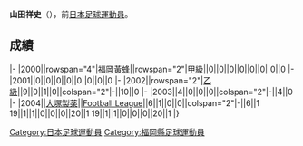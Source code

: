 {{Infobox football biography
|name=山田祥史
|image=
|fullname=山田祥史
|birth_date={{Birth date and age|1981|11|4}}
|cityofbirth=[[福岡縣|福岡縣]]
|countryofbirth=[[日本|日本]]
|position=[[中场|中场]]
|currentclub=
|years=2000-2003<br/>2004
|clubs=[[福岡黃蜂|福岡黃蜂]]<br/>[[德島漩渦|大塚製薬]]
|caps(goals)=
|nationalyears=
|nationalteam=
|nationalcaps(goals)=
}}
'''山田祥史'''（{{Bd|1981年|11月4日||}}），前[[日本|日本]][[足球|足球]][[運動員|運動員]]。

==成績==
{{Football player club statistics 1|YYN}}
{{Football player club statistics 2|JPN|YYN}}
|-
|2000||rowspan="4"|[[福岡黃蜂|福岡黃蜂]]||rowspan="2"|[[日本職業足球甲級聯賽|甲級]]||0||0||0||0||0||0||0||0
|-
|2001||0||0||0||0||0||0||0||0
|-
|2002||rowspan="2"|[[日本職業足球乙級聯賽|乙級]]||9||0||1||0||colspan="2"|-||10||0
|-
|2003||4||0||0||0||colspan="2"|-||4||0
|-
|2004||[[德島漩渦|大塚製薬]]||[[Japan_Football_League|Football League]]||6||1||0||0||colspan="2"|-||6||1
{{Football player club statistics 3|1|JPN}}19||1||1||0||0||0||20||1
{{Football player club statistics 5}}19||1||1||0||0||0||20||1
|}

{{Japan-sport-bio-stub}}
{{Soccer-player-stub}}
[[Category:日本足球運動員|Category:日本足球運動員]]
[[Category:福岡縣足球運動員|Category:福岡縣足球運動員]]